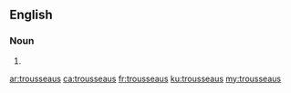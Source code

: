 ==English==

===Noun===
{{head|en|noun plural form}}

# {{plural of|trousseau|lang=en}}

[[ar:trousseaus]]
[[ca:trousseaus]]
[[fr:trousseaus]]
[[ku:trousseaus]]
[[my:trousseaus]]